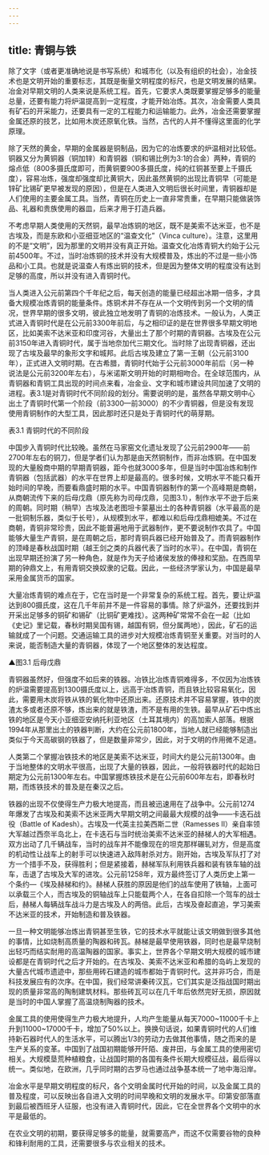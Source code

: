 ```yaml
---
---
---
```

title: 青铜与铁
---




除了文字（或者更准确地说是书写系统）和城市化（以及有组织的社会），冶金技术也是文明开始的重要标志，其既是衡量文明程度的标尺，也是文明发展的结果。冶金对早期文明的人类来说是系统工程。首先，它要求人类既要掌握足够多的能量总量，还要有能力将炉温提高到一定程度，才能开始冶炼。其次，冶金需要人类具有矿石的开采能力，还要具有一定的工程能力和运输能力。此外，冶金还需要掌握金属还原的技艺，比如用木炭还原氧化铁。当然，古代的人并不懂得这里面的化学原理。

除了天然的黄金，早期的金属器是铜制品，因为它的冶炼要求的炉温相对比较低。铜器又分为黄铜器（铜加锌）和青铜器（铜和锡比例为3:1的合金）两种，青铜的熔点低（800多摄氏度即可，而黄铜要900多摄氏度，纯的红铜甚至要上千摄氏度），容易冶炼，强度却强度却比黄铜大，因此虽然黄铜的出现比青铜早（可能是锌矿比锡矿更早被发现的原因），但是在人类进入文明后很长时间里，青铜器却是人们使用的主要金属工具。当然，青铜在历史上一直非常贵重，在早期只能做装饰品、礼器和贵族使用的器皿，后来才用于打造兵器。

不考虑早期人类使用的天然铜，最早冶炼铜的地区，既不是美索不达米亚，也不是古埃及，而是东欧和小亚细亚地区的“温查文化”（Vinca culture）。注意，这里用的不是“文明”，因为那里的文明并没有真正开始。温查文化冶炼青铜大约始于公元前4500年。不过，当时冶炼铜的技术并没有大规模普及，炼出的不过是一些小饰品和小工具。也就是说温查人有炼出铜的技术，但是因为整体文明的程度没有达到足够的高度，所以并没有进入青铜时代。

当人类进入公元前第四个千年纪之后，每天创造的能量已经超出冰期一倍多，才具备大规模冶炼青铜的能量条件。炼铜术并不存在从一个文明传到另一个文明的情况，世界早期的很多文明，彼此独立地发明了青铜的冶炼技术。一般认为，人类正式进入青铜时代是在公元前3300年前后，与之相印证的是在世界很多早期文明地区，比如美索不达米亚和印度河谷，大量出土了那个时期的青铜器。古埃及在公元前3150年进入青铜时代，属于当地奈加代三期文化。当时除了出现青铜器，还出现了古埃及最早的象形文字和城邦。此后古埃及建立了第一王朝（公元前3100年），正式进入文明时期。在古希腊，青铜时代始于公元前3000年前后（另一种说法是公元前3200年左右），与米诺斯文明开始的时期相吻合。在全球范围内，从青铜器和青铜工具出现的时间点来看，冶金业、文字和城市建设共同加速了文明的进程。表3.1是对青铜时代不同阶段的划分。需要说明的是，虽然各早期文明中心出土了青铜时代第一个阶段（前3300—前3000）的不少青铜器，但是没有发现使用青铜制作的大型工具，因此那时还只是处于青铜时代的萌芽期。

表3.1 青铜时代的不同阶段





中国步入青铜时代比较晚。虽然在马家窑文化遗址发现了公元前2900年——前2700年左右的铜刀，但是学者们认为那是由天然铜制作，而非冶炼铜。在中国发现的大量殷商中期的早期青铜器，距今也就3000多年，但是当时中国冶炼和制作青铜器（包括武器）的水平在世界上却是最高的。很多时候，文明水平不能只看开始时间的早晚，而要看鼎盛时期的水平。中国青铜器制作的第一个高峰期是商朝，从商朝流传下来的后母戊鼎（原先称为司母戊鼎，见图3.1），制作水平不逊于后来的周朝。同时期（稍早）古埃及法老图坦卡蒙墓出土的各种青铜器（水平最高的是一批铜制乐器，类似于长号），从规模到水平，都难以和后母戊鼎相媲美。不过在商朝，青铜非常珍贵，因此不能普遍地用于武器制作，更不要说制作农具了。中国能够大量生产青铜，是在周朝之后，那时青铜兵器已经开始普及了。而青铜器制作的顶峰是春秋战国时期（越王剑之类的兵器代表了当时的水平）。在中国，青铜在出现早期还扮演了另一种角色，就是作为天子给诸侯发放的俸禄和奖励。在西周早期的钟鼎文上，有用青铜交换奴隶的记载。因此，一些经济学家认为，中国是最早采用金属货币的国家。

大量冶炼青铜的难点在于，它在当时是一个非常复杂的系统工程。首先，要让炉温达到800摄氏度，这在几千年前并不是一件容易的事情。除了炉温外，还要找到并开采出足够多的铜矿和锡矿（比铜矿更难找）。这两种矿常常不会在一起（比如《史记》里记载，春秋时期吴国有锡，越国有铜，但分属两地），因此，矿石的运输就成了一个问题。交通运输工具的进步对大规模冶炼青铜至关重要。对当时的人来说，能否制造大量的青铜器，体现了一个地区整体的发达程度。

▲图3.1 后母戊鼎



青铜器虽然好，但强度不如后来的铁器。冶铁比冶炼青铜难得多，不仅因为冶炼铁的炉温需要提高到1300摄氏度以上，远高于冶炼青铜，而且铁比较容易氧化，因此，需要用木炭将铁从铁的氧化物中还原出来。还原技术并不容易掌握，铁中的炭渣太多或者还原不够，炼出来的就是铁渣，而不是有用的生铁。最早从矿石中炼出铁的地区是今天小亚细亚安纳托利亚地区（土耳其境内）的高加索人部落。根据1994年从那里出土的铁器判断，大约在公元前1800年，当地人就已经能够制造出类似于今天高碳钢的铁器了，但是数量非常少，因此，对于文明的作用微不足道。

人类第二个掌握冶铁技术的地区是美索不达米亚，时间大约是公元前1300年。由于当地整体的文明水平很高，出现了大量的铁器，因此，一般将铁器时代的起始日期定为公元前1300年左右。中国掌握炼铁技术是在公元前600年左右，即春秋时期，而炼铁技术的普及是在秦汉之后。

铁器的出现不仅使得生产力极大地提高，而且被迅速用在了战争中。公元前1274年爆发了古埃及和美索不达米亚两大早期文明之间最最大规模的战争——卡迭石战役（Battle of Kadesh）。古埃及一代英主拉美西斯二世（Ramesses II）亲自率领大军越过西奈半岛北上，在卡迭石与当时统治美索不达米亚的赫梯人的大军相遇。双方出动了几千辆战车，当时的战车并不能像现在的坦克那样碾轧对方，但是高度的机动性让战车上的射手可以快速进入敌阵射杀对方。刚开始，古埃及军队打了对方一个措手不及，获得胜利；但是紧接着，赫梯军队利用铁兵器和装有铁车轴的战车，击退了古埃及大军的进攻。公元前1258年，双方最终签订了人类历史上第一个条约—《埃及赫梯和约》。赫梯人获胜的原因是他们的战车使用了铁轴，上面可以承载三个人，而古埃及的铜轴战车上只能载两个人，在各自扣除一个驾车的战士后，赫梯人每辆战车战斗力是古埃及人的两倍。此后，古埃及奋起直追，学习美索不达米亚的技术，开始制造和普及铁器。

一旦一种文明能够冶炼出青铜甚至生铁，它的技术水平就能让该文明做到很多其他的事情，比如烧制高质量的陶器和砖瓦。赫梯是最早使用铁器，同时也是最早烧制出轻巧而结实耐用的高温陶器的国家。事实上，世界各个早期文明大规模的城市建设都是在青铜时代之后才开始的。在古埃及、美索不达米亚和希腊的岛屿上发现的大量古代城市遗迹中，那些用砖石建造的城市都始于青铜时代。这并非巧合，而是科技发展应有的次序。在中国，我们经常讲秦砖汉瓦，它们其实是泛指战国时期出现的质量非常高的陶制建筑材料。那些砖瓦可以在几千年后依然完好无损，原因就是当时的中国人掌握了高温烧制陶器的技术。

金属工具的使用使得生产力极大地提升，人均产生能量从每天7000~11000千卡上升到11000~17000千卡，增加了50%以上。换换句话说，如果青铜时代的人们维持新石器时代人的生活水平，可以腾出1/3的劳动力去做其他事情，随之而来的是生产关系的变革。中国到了战国初期能够开阡陌、废井田，与金属工具的使用密切相关。大规模垦荒种植粮食，让战国时期的各国有条件长期大规模征战，最后得以统一。类似地，在欧洲，几乎同时期的古罗马也通过战争基本统一了地中海沿岸。

冶金水平是早期文明程度的标尺，各个文明金属时代开始的时间，以及金属工具的普及程度，可以反映出各自进入文明的时间早晚和文明的发展水平。印第安部落直到最后被西班牙人征服，也没有进入青铜时代，因此，它在全世界各个文明中的水平是最低的。

在农业文明的初期，要获得足够多的能量，就需要高产，而这不仅需要谷物的良种和锋利耐用的工具，还需要很多与农业相关的技术。